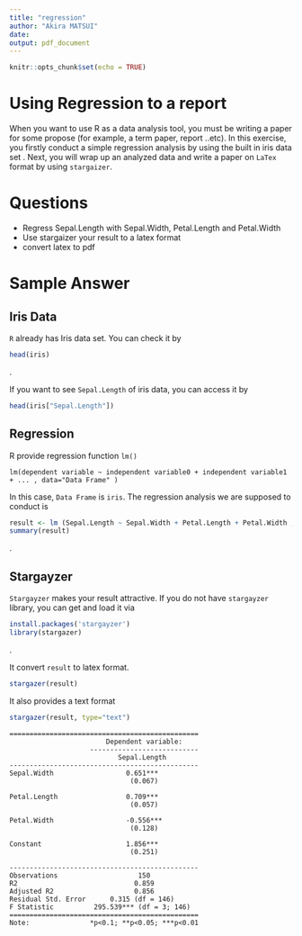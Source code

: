 ```yaml
---
title: "regression"
author: "Akira MATSUI"
date: 
output: pdf_document
---
```


```r
knitr::opts_chunk$set(echo = TRUE)
```

# Using Regression to a report


When you want to use R as a data analysis tool, you must be writing a paper for some propose (for example, a term paper, report ..etc). In this exercise, you firstly conduct a simple regression analysis by using the built in iris data set . Next, you will wrap up an analyzed data and write a paper on `LaTex` format by using `stargaizer`.

# Questions

- Regress Sepal.Length with Sepal.Width, Petal.Length and Petal.Width
- Use stargaizer your result to a latex format 
- convert latex to pdf


# Sample Answer

## Iris Data

`R` already has Iris data set. You can check it by

```r
head(iris)
```
.

If you want to see `Sepal.Length` of iris data, you can access it by

```r
head(iris["Sepal.Length"])
```

## Regression

R provide regression function `lm()`

```
lm(dependent variable ~ independent variable0 + independent variable1 + ... , data="Data Frame" )
```

In this case, `Data Frame` is `iris`. The regression analysis we are supposed to conduct is 

```r
result <- lm (Sepal.Length ~ Sepal.Width + Petal.Length + Petal.Width , data=iris)
summary(result)
```
.

## Stargayzer

`Stargayzer` makes your result attractive. If you do not have `stargayzer` library, you can get and load it via

```r
install.packages('stargayzer')
library(stargazer)
```
.

It convert `result` to latex format.

```r
stargazer(result)
```


It also provides a text format


```r
stargazer(result, type="text")
```
```
===============================================
                        Dependent variable:    
                    ---------------------------
                           Sepal.Length        
-----------------------------------------------
Sepal.Width                  0.651***          
                              (0.067)          
                                               
Petal.Length                 0.709***          
                              (0.057)          
                                               
Petal.Width                  -0.556***         
                              (0.128)          
                                               
Constant                     1.856***          
                              (0.251)          
                                               
-----------------------------------------------
Observations                    150            
R2                             0.859           
Adjusted R2                    0.856           
Residual Std. Error      0.315 (df = 146)      
F Statistic          295.539*** (df = 3; 146)  
===============================================
Note:               *p<0.1; **p<0.05; ***p<0.01
```